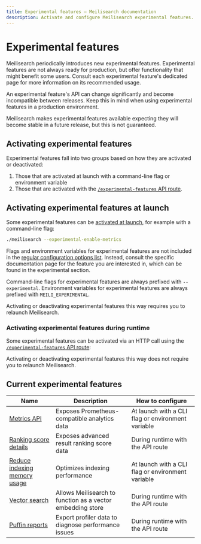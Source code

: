 ```yaml
---
title: Experimental features — Meilisearch documentation
description: Activate and configure Meilisearch experimental features. Meilisearch's experimental features offer exciting new functionality that is still in development.
---
```


# Experimental features

Meilisearch periodically introduces new experimental features. Experimental features are not always ready for production, but offer functionality that might benefit some users. 
Consult each experimental feature's dedicated page for more information on its recommended usage.

An experimental feature's API can change significantly and become incompatible between releases. Keep this in mind when using experimental features in a production environment. 

Meilisearch makes experimental features available expecting they will become stable in a future release, but this is not guaranteed.

## Activating experimental features

Experimental features fall into two groups based on how they are activated or deactivated:
1. Those that are activated at launch with a command-line flag or environment variable
2. Those that are activated with the [`/experimental-features` API route](/reference/api/experimental_features).

## Activating experimental features at launch

Some experimental features can be [activated at launch](/learn/configuration/instance_options), for example with a command-line flag:

```sh
./meilisearch --experimental-enable-metrics
```

Flags and environment variables for experimental features are not included in the [regular configuration options list](/learn/configuration/instance_options#all-instance-options). Instead, consult the specific documentation page for the feature you are interested in, which can be found in the experimental section.

Command-line flags for experimental features are always prefixed with `--experimental`. Environment variables for experimental features are always prefixed with `MEILI_EXPERIMENTAL`.

Activating or deactivating experimental features this way requires you to relaunch Meilisearch.

### Activating experimental features during runtime

Some experimental features can be activated via an HTTP call using the [`/experimental-features` API route](/reference/api/experimental_features):

<CodeSamples id="update_experimental_features_1" />

Activating or deactivating experimental features this way does not require you to relaunch Meilisearch.

## Current experimental features

| Name                                                                             | Description                                                | How to configure                                  |
|----------------------------------------------------------------------------------|------------------------------------------------------------|---------------------------------------------------|
| [Metrics API](/learn/experimental/metrics)                                       | Exposes Prometheus-compatible analytics data               | At launch with a CLI flag or environment variable |
| [Ranking score details](/learn/experimental/ranking_rule_score_details)          | Exposes advanced result ranking score data                 | During runtime with the API route                 |
| [Reduce indexing memory usage](/learn/experimental/reduce-indexing-memory-usage) | Optimizes indexing performance                             | At launch with a CLI flag or environment variable |
| [Vector search](/learn/experimental/vector_search)                               | Allows Meilisearch to function as a vector embedding store | During runtime with the API route                 |
| [Puffin reports](/learn/experimental/puffin_reports)                             | Export profiler data to diagnose performance issues        | During runtime with the API route                 |
